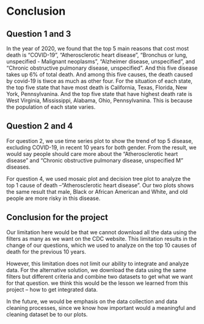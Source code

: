 # Conclusion

## Question 1 and 3

In the year of 2020, we found that the top 5 main reasons that cost most death is "COVID-19", "Atherosclerotic heart disease", "Bronchus or lung, unspecified - Malignant neoplasms", "Alzheimer disease, unspecified", and "Chronic obstructive pulmonary disease, unspecified". And this five disease takes up 6% of total death. And among this five causes, the death caused by covid-19 is tiwce as much as other four. For the situation of each state, the top five state that have most death is California, Texas, Florida, New York, Pennsylvanina. And the top five state that have highest death rate is West Virginia, Mississippi, Alabama, Ohio, Pennsylvanina. This is because the population of each state varies.

## Question 2 and 4

For question 2, we use time series plot to show the trend of top 5 disease, excluding COVID-19, in recent 10 years for both gender. From the result, we would say people should care more about the "Atherosclerotic heart disease" and "Chronic obstructive pulmonary disease, unspecified
M" diseases.

For question 4, we used mosaic plot and decision tree plot to analyze the top 1 cause of death --"Atherosclerotic heart disease". Our two plots shows the same result that male, Black or African American and White, and old people are more risky in this disease. 

## Conclusion for the project

Our limitation here would be that we cannot download all the data using the filters as many as we want on the CDC website. This limitation results in the change of our questions, which we used to analyze on the top 10 causes of death for the previous 10 years. 

However, this limitation does not limit our ability to integrate and analyze data. For the alternative solution, we download the data using the same filters but different criteria and combine two datasets to get what we want for that question. we think this would be the lesson we learned from this project -- how to get integrated data. 

In the future, we would be emphasis on the data collection and data cleaning processes, since we know how important would a meaningful and cleaning dataset be to our plots. 
